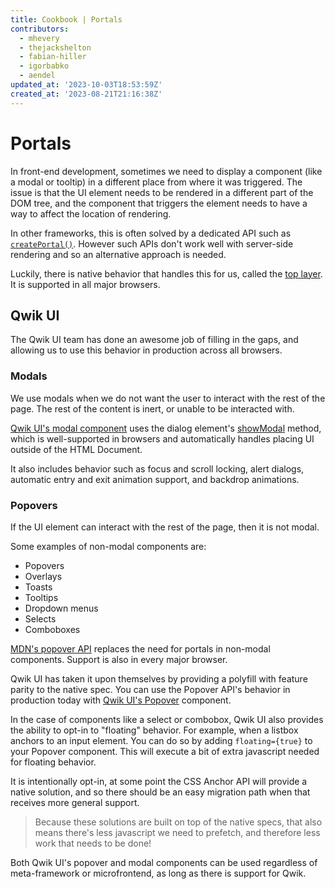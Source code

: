 ```yaml
---
title: Cookbook | Portals
contributors:
  - mhevery
  - thejackshelton
  - fabian-hiller
  - igorbabko
  - aendel
updated_at: '2023-10-03T18:53:59Z'
created_at: '2023-08-21T21:16:38Z'
---
```



# Portals

In front-end development, sometimes we need to display a component (like a modal or tooltip) in a different place from where it was triggered. The issue is that the UI element needs to be rendered in a different part of the DOM tree, and the component that triggers the element needs to have a way to affect the location of rendering.

In other frameworks, this is often solved by a dedicated API such as [`createPortal()`](https://react.dev/reference/react-dom/createPortal). However such APIs don't work well with server-side rendering and so an alternative approach is needed.

Luckily, there is native behavior that handles this for us, called the [top layer](https://developer.chrome.com/blog/what-is-the-top-layer). It is supported in all major browsers.

## Qwik UI

The Qwik UI team has done an awesome job of filling in the gaps, and allowing us to use this behavior in production across all browsers.

### Modals

We use modals when we do not want the user to interact with the rest of the page. The rest of the content is inert, or unable to be interacted with.

[Qwik UI's modal component](https://qwikui.com/docs/headless/modal/) uses the dialog element's [showModal](https://developer.mozilla.org/en-US/docs/Web/API/HTMLDialogElement/showModal) method, which is well-supported in browsers and automatically handles placing UI outside of the HTML Document.

It also includes behavior such as focus and scroll locking, alert dialogs, automatic entry and exit animation support, and backdrop animations.

### Popovers

If the UI element can interact with the rest of the page, then it is not modal.

Some examples of non-modal components are:
- Popovers
- Overlays
- Toasts
- Tooltips
- Dropdown menus
- Selects
- Comboboxes

[MDN's popover API](https://developer.mozilla.org/en-US/docs/Web/API/Popover_API) replaces the need for portals in non-modal components. Support is also in every major browser.

Qwik UI has taken it upon themselves by providing a polyfill with feature parity to the native spec. You can use the Popover API's behavior in production today with [Qwik UI's Popover](https://qwikui.com/docs/headless/popover/) component.

In the case of components like a select or combobox, Qwik UI also provides the ability to opt-in to "floating" behavior. For example, when a listbox anchors to an input element. You can do so by adding `floating={true}` to your Popover component. This will execute a bit of extra javascript needed for floating behavior.

It is intentionally opt-in, at some point the CSS Anchor API will provide a native solution, and so there should be an easy migration path when that receives more general support.

> Because these solutions are built on top of the native specs, that also means there's less javascript we need to prefetch, and therefore less work that needs to be done!

Both Qwik UI's popover and modal components can be used regardless of meta-framework or microfrontend, as long as there is support for Qwik.
